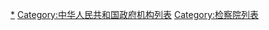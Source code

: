 {{Catmore}}

[[Category:中华人民共和国检察机关|*]]
[[Category:中华人民共和国政府机构列表|Category:中华人民共和国政府机构列表]]
[[Category:检察院列表|Category:检察院列表]]
